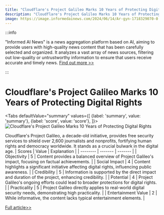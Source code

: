 ```yaml
---
title: "Cloudflare's Project Galileo Marks 10 Years of Protecting Digital Rights"
description: "Cloudflare's Project Galileo Marks 10 Years of Protecting Digital Rights"
image: https://image.informedainews.com/2024/06/14/Ar-gyn-1718329070-0.jpg
---
```



:::info

"Informed AI News" is a news aggregation platform based on AI, aiming to provide users with high-quality news content that has been carefully selected and organized. It analyzes a vast array of news sources, filtering out low-quality or untrustworthy information to ensure that users receive accurate and timely news.  [Find out more >>](/)

:::

# Cloudflare's Project Galileo Marks 10 Years of Protecting Digital Rights


<Tabs
	defaultValue="summary"
	values={[
	{label: 'summary', value: 'summary'},
	{label: 'score', value: 'score'},
]}>
<TabItem value="summary">
<img
  src="https://image.informedainews.com/2024/06/14/Ar-gyn-1718329070-0.jpg"
  alt="Cloudflare's Project Galileo Marks 10 Years of Protecting Digital Rights"
/>



Cloudflare's Project Galileo, a decade-old initiative, provides free security services to shield over 2,600 journalists and nonprofits, fortifying human rights and democracy worldwide. It stands as a crucial bulwark in the digital age.
</TabItem>
<TabItem value="score">
	| Scores     | Value   | Explanation |
	| -------- | ------- | ------- |
	| Objectivity  | 5    | Content provides a balanced overview of Project Galileo's impact, focusing on factual achievements.    |
	| Social Impact | 4     | Content highlights a significant initiative affecting digital rights, influencing public awareness.    |
	| Credibility    | 5    | Information is supported by the direct impact and duration of the project, enhancing credibility.    |
	| Potential    | 4    | Project Galileo's ongoing efforts could lead to broader protections for digital rights.    |
	| Practicality    | 5    | Project Galileo directly applies to real-world digital security needs, demonstrating high practicality.    |
	| Entertainment Value    | 2    | While informative, the content lacks typical entertainment elements.    |
</TabItem>
</Tabs>

[Full article>>](https://blog.cloudflare.com/celebrating-10-years-of-project-galileo)
